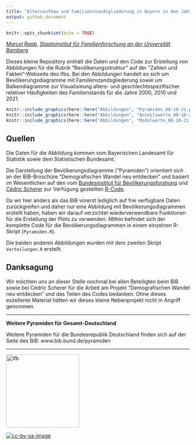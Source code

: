 ```yaml
---
title: "Altersaufbau und Familienstandsgliederung in Bayern in den Jahren 2000, 2010 und 2021"
output: github_document
---
```



```r
knitr::opts_chunk$set(echo = TRUE)
```

*[Marcel Raab](https://marcelraab.de/), [Staatsinstitut für Familienforschung an der Universität Bamberg](https://www.ifb.bayern.de/)*

Dieses kleine Repository enthält die Daten und den Code zur Erstellung von Abbildungen für die Rubrik "Bevölkerungsstruktur" auf der "Zahlen und Fakten"-Webseite des ifbs. Bei den Abbildungen handelt es sich um Bevölkerungsdiagramme mit Familienstandsgliederung sowie um Balkendiagramme zur Visualisieung alters- und geschlechtsspezifischer relativer Häufigkeiten des Familienstands für die Jahre 2000, 2010 und 2021. 

```r
knitr::include_graphics(here::here("Abbildungen", "Pyramiden_00-10-21.png"))
knitr::include_graphics(here::here("Abbildungen", "Anteilswerte_00-10-21.png"))
knitr::include_graphics(here::here("Abbildungen", "Modalwerte_00-10-21.png"))
```


## Quellen

Die Daten für die Abbildung kommen vom Bayerischen Landesamt für Statistik sowie dem Statistischen Bundesamt.

Die Darstellung der Bevölkerungsdiagramme ("Pyramiden") orientiert sich an der BiB-Broschüre "Demografischen Wandel neu entdecken" und basiert im Wesentlichen auf den vom [Bundesinstitut für Bevölkerungsforshung](https://www.bib.bund.de/) und [Cédric Scherer](https://cedricscherer.netlify.app/) zur Verfügung gestellten [R-Code](https://github.com/z3tt/BiB-population-pyramids). 

Da wir hier anders als das BiB vorerst lediglich auf frei verfügbare Daten zurückgreifen und daher nur eine Abbildung mit Bevölkerungsdiagrammen erstellt haben, haben wir darauf verzichtet wiederverwendbare Funktionen für die Erstellung der Plots zu verwenden. Mithin befindet sich der komplette Code für die Bevölkerungsdiagrammen in einem einzelnen R-Skript (`Pyramiden.R`).

Die beiden anderen Abbildungen wurden mit dem zweiten Skript `Verteilungen.R` erstellt.


## Danksagung

Wir möchten uns an dieser Stelle nochmal bei allen Beteiligten beim BiB sowie bei Cédric Scherer für die Arbeit am Projekt "Demografischen Wandel neu entdecken" und das Teilen des Codes bedanken. Ohne dieses exzellente Material hätten wir dieses kleine Nebenprojekt nicht in Angriff genommen. 

---

**Weitere Pyramiden für Gesamt-Deutschland**

Weitere Pyramiden für die Bundesrepublik Deutschland finden sich auf der Seite des BiB: www.bib.bund.de/pyramiden 

---

[<img src="Logos/ifb_Logo_RGB.jpg" alt="ifb" width="200"/>](https://www.ifb.bayern.de/)


[![cc-by-sa-image](https://licensebuttons.net/l/by-sa/4.0/88x31.png)](https://creativecommons.org/licenses/by-sa/4.0/)
